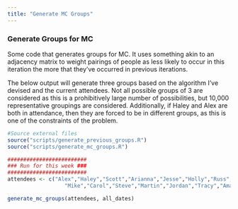 ```yaml
---
title: "Generate MC Groups"
---
```


### Generate Groups for MC

Some code that generates groups for MC. It uses something akin to an adjacency matrix to weight pairings of people
as less likely to occur in this iteration the more that they've occurred in previous iterations.

The below output will generate three groups based on the algorithm I've devised and the current attendees. Not all possible
groups of 3 are considered as this is a prohibitively large number of possibilities, but 10,000 representative groupings
are considered. Additionally, if Haley and Alex are both in attendance, then they are forced to be in different groups, as
this is one of the constraints of the problem.

```r
#Source external files
source("scripts/generate_previous_groups.R")
source("scripts/generate_mc_groups.R")

```

```r
#########################
### Run for this week ###
#########################
attendees <- c("Alex","Haley","Scott","Arianna","Jesse","Holly","Russ","Lauren","Sam","Bronson",
                  "Mike","Carol","Steve","Martin","Jordan","Tracy","Amanda","Tara","Kelsey","Amy","Matt")

generate_mc_groups(attendees, all_dates)

```
